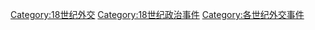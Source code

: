 [[Category:18世纪外交|Category:18世纪外交]]
[[Category:18世纪政治事件|Category:18世纪政治事件]]
[[Category:各世纪外交事件|Category:各世纪外交事件]]